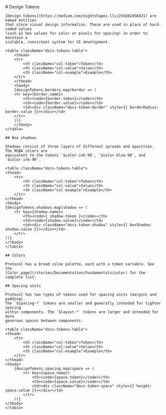 

<Meta title="Documentation / Fundamentals / Design Tokens" />
<Unstyled>
    # Design Tokens

    [Design tokens](https://medium.com/eightshapes-llc/25dd82d58421) are named entities
    that store visual design information. These are used in place of hard-coded values
    (such as hex values for color or pixels for spacing) in order to maintain a
    scalable, consistent system for UI development.

    <table className="docs-tokens-table">
        <thead>
        <tr>
            <th className="col-token">Token</th>
            <th className="col-value">Value</th>
            <th className="col-example">Example</th>
        </tr>
        </thead>
        <tbody>
        {designTokens.borders.map(border => (
        <tr key={border.name}>
            <th><code>{border.token}</code></th>
            <td><code>{border.value}</code></td>
            <td><div className="docs-token-border" style={{ borderRadius: border.value }}></div></td>
        </tr>
        ))}
        </tbody>
    </table>

    ## Box shadows

    Shadows consist of three layers of different spreads and opacities. The RGBA colors are
    equivalent to the tokens `$color-ink-90`, `$color-blue-90`, and `$color-ink-90`.

    <table className="docs-tokens-table">
    <thead>
        <tr>
            <th className="col-token">Token</th>
            <th className="col-value">Value</th>
            <th className="col-example">Example</th>
        </tr>
    </thead>
    <tbody>
    {designTokens.shadows.map(shadow => (
        <tr key={shadow.name}>
            <th><code>{ shadow.token }</code></th>
            <td><code>{shadow.value}</code></td>
            <td><div className="docs-token-shadow" style={{ boxShadow: shadow.value }}></div></td>
        </tr>
    ))}
    </tbody>
    </table>

    ## Colors

    Protocol has a broad coloe palette, each with a token variable. See the
    [Color page](/stories/Documentation/Fundamentals/color) for the complete list.

    ## Spacing units

    Protocol has two types of tokens used for spacing units (margins and padding).
    The `$spacing-*` tokens are smaller and generally intended for tighter spacing
    within components. The `$layout-*` tokens are larger and intended for more
    generous spaces between components.

    <table className="docs-tokens-table">
    <thead>
        <tr>
            <th className="col-token">Token</th>
            <th className="col-value">Value</th>
            <th className="col-example">Example</th>
        </tr>
    </thead>
    <tbody>
        {designTokens.spacing.map(space => (
            <tr key={space.name}>
                <th><code>{space.token}</code></th>
                <td><code>{space.value}</code></td>
                <td><div className="docs-token-space" style={{ height: space.value }}></div></td>
            </tr>
        ))}
    </tbody>
    </table>


</Unstyled>
